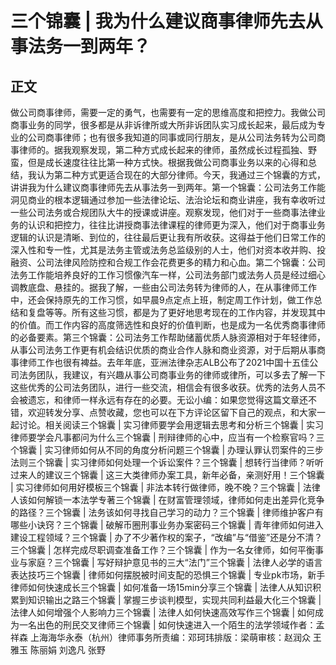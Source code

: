 # 三个锦囊 | 我为什么建议商事律师先去从事法务一到两年？
## 正文
做公司商事律师，需要一定的勇气，也需要有一定的思维高度和把控力。我做公司商事业务的同学，很多都是从非诉律所或大所非诉团队实习成长起来，最后成为专业的公司商事律师；也有很多我知道的同事或同行朋友，是从公司法务转为公司商事律师的。据我观察发现，第二种方式成长起来的律师，虽然成长过程孤独、野蛮，但是成长速度往往比第一种方式快。根据我做公司商事业务以来的心得和总结，我认为第二种方式更适合现在的大部分律师。今天，我通过三个锦囊的方式，讲讲我为什么建议商事律师先去从事法务一到两年。第一个锦囊：公司法务工作能洞见商业的根本逻辑通过参加一些法律论坛、法治论坛和商业讲座，我有幸收听过一些公司法务或合规团队大牛的授课或讲座。观察发现，他们对于一些商事法律业务的认识和把控力，往往比讲授商事法律课程的律师更为深入，他们对于商事业务逻辑的认识是清晰、到位的，往往最后更让我有所收获。这得益于他们日常工作的深入性和专一性，尤其是法务主管或法务总监级别的人士，他们对资本收并购、投融资、公司法律风险防控和合规工作会花费更多的精力和心血。第二个锦囊：公司法务工作能培养良好的工作习惯像汽车一样，公司法务部门或法务人员是经过细心调教底盘、悬挂的。据我了解，一些由公司法务转为律师的人，在从事律师工作中，还会保持原先的工作习惯，如早晨9点定点上班，制定周工作计划，做工作总结和复盘等等。所有这些习惯，都是为了更好地思考现在的工作内容，并发现其中的价值。而工作内容的高度筛选性和良好的价值判断，也是成为一名优秀商事律师的必备要素。第三个锦囊：公司法务工作帮助储蓄优质人脉资源相对于年轻律师，从事公司法务工作更有机会结识优质的商业合作人脉和商业资源，对于后期从事商事律师工作也很有裨益。去年年底，亚洲法律杂志ALB公布了2021中国十五佳公司法务团队，我建议，有兴趣从事公司商事业务的律师或律所，可以多去了解一下这些优秀的公司法务团队，进行一些交流，相信会有很多收获。优秀的法务人员不会被遗忘，和律师一样永远有存在的必要。无讼小编：如果您觉得这篇文章还不错，欢迎转发分享、点赞收藏，您也可以在下方评论区留下自己的观点，和大家一起讨论。相关阅读三个锦囊 | 实习律师要学会用逻辑去思考和分析三个锦囊 | 实习律师要学会凡事都问为什么三个锦囊 | 刑辩律师的心中，应当有一个检察官吗？三个锦囊 | 实习律师如何从不同的角度分析问题三个锦囊 | 办理认罪认罚案件的三步法则三个锦囊 | 实习律师如何处理一个诉讼案件？三个锦囊 | 想转行当律师？听听过来人的建议三个锦囊 | 这三大类律师办案工具，新年必备，亲测好用！三个锦囊 | 实习律师如何用好模板三个锦囊 | 非法本转行做律师，晚不晚？三个锦囊 | 法律人该如何解锁一本法学专著三个锦囊 | 在财富管理领域，律师如何走出差异化竞争的路径？三个锦囊 | 法务该如何寻找自己学习的动力？三个锦囊 | 律师维护客户有哪些小诀窍？三个锦囊 | 破解币圈刑事业务办案密码三个锦囊 | 青年律师如何进入建设工程领域？三个锦囊 | 办了不少著作权的案子，“改编”与“借鉴”还是分不清？三个锦囊 | 怎样完成尽职调查准备工作？三个锦囊 | 作为一名女律师，如何平衡事业与家庭？三个锦囊 | 写好辩护意见书的三大“法门”三个锦囊 | 法律人必学的语言表达技巧三个锦囊 | 律师如何摆脱被时间支配的恐惧三个锦囊 | 专业pk市场，新手律师如何快速成长三个锦囊 | 如何准备一场15min分享三个锦囊 | 法律人从知识积累到知识输出之路三个锦囊 | 掌握三步谈判模型，实现共同利益最大化三个锦囊 | 法律人如何增强个人影响力三个锦囊 | 法律人如何快速高效写作三个锦囊 | 如何成为一名出色的刑民交叉律师三个锦囊 | 如何快速进入一个陌生的法学领域作者：孟祥森 上海海华永泰（杭州）律师事务所责编：邓珂玮排版：梁萌审核：赵润众 王雅玉 陈丽娟 刘逸凡 张野